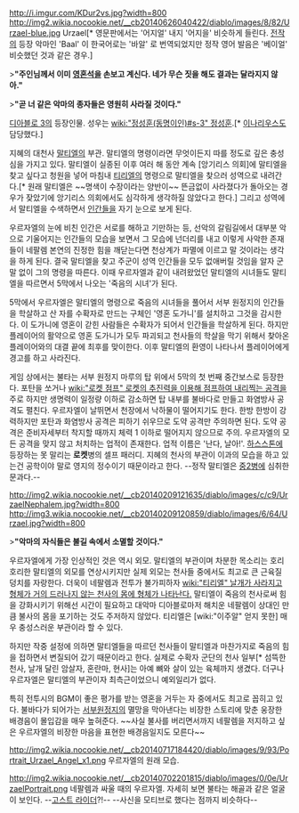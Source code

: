 http://i.imgur.com/KDur2vs.jpg?width=800
http://img2.wikia.nocookie.net/__cb20140626040422/diablo/images/8/82/Urzael-blue.jpg
Urzael[* 영문판에서는 '어지얼' 내지 '어지을' 비슷하게 들린다. [[디아블로 2|전작]]의 등장 악마인 'Baal' 이 한국어로는 '바알' 로 번역되었지만 정작 영어 발음은 '베이얼' 비슷했던 것과 같은 경우.] 

>'''"주인님께서 이미 [[영혼석]]을 손보고 계신다. 네가 무슨 짓을 해도 결과는 달라지지 않아."'''

>'''"곧 너 같은 악마의 종자들은 영원히 사라질 것이다."'''

[[디아블로 3]]의 등장인물. 성우는 [[wiki:"정성훈(동명이인)#s-3" 정성훈]].[* [[이나리우스]]도 담당했다.]

지혜의 대천사 [[말티엘]]의 부관. 말티엘의 명령이라면 무엇이든지 따를 정도로 깊은 충성심을 가지고 있다. 말티엘이 실종된 이후 여러 해 동안 계속 [앙기리스 의회]에 말티엘을 찾고 싶다고 청원을 넣어 마침내 [[티리엘]]의 명령으로 말티엘을 찾으러 성역으로 내려간다.[* 원래 말티엘은 ~~명색이 수장이라는 양반이~~ 뜬금없이 사라졌다가 돌아오는 경우가 잦았기에 앙기리스 의회에서도 심각하게 생각하질 않았다고 한다.] 그리고 성역에서 말티엘을 수색하면서 [[인간]]들을 자기 눈으로 보게 된다.

우르자엘의 눈에 비친 인간은 서로를 해하고 기만하는 등, 선악의 갈림길에서 대부분 악으로 기울어지는 인간들의 모습을 보면서 그 모습에 넌더리를 내고 이렇게 사악한 존재들이 네팔렘 본연의 진정한 힘을 깨닫는다면 천상계가 파멸에 이르고 말 것이라는 생각을 하게 된다. 결국 말티엘을 찾고 주군이 성역 인간들을 모두 없애버릴 것임을 알자 군말 없이 그의 명령을 따른다. 이때 우르자엘과 같이 내려왔었던 말티엘의 시녀들도 말티엘을 따르면서 5막에서 나오는 '죽음의 시녀'가 된다.

5막에서 우르자엘은 말티엘의 명령으로 죽음의 시녀들을 풀어서 서부 원정지의 인간들을 학살하고 산 자를 수확자로 만드는 구체인 '영혼 도가니'를 설치하고 그것을 감시한다. 이 도가니에 영혼이 갇힌 사람들은 수확자가 되어서 인간들을 학살하게 된다. 하지만 플레이어의 활약으로 영혼 도가니가 모두 파괴되고 천사들의 학살을 막기 위해서 찾아온 플레이어와의 대결 끝에 최후를 맞이한다. 이후 말티엘의 환영이 나타나서 플레이어에게 경고를 하고 사라진다.

게임 상에서는 불타는 서부 원정지 마루의 탑 위에서 5막의 첫 번째 중간보스로 등장한다. 포탄을 쏘거나 [[wiki:"로켓 점프" 로켓의 추진력을 이용해 점프하여 내리찍는 공격]]을 주로 하지만 생명력이 일정량 이하로 감소하면 탑 내부를 불바다로 만들고 화염방사 공격도 펼친다. 우르자엘이 날뛰면서 천장에서 낙하물이 떨어지기도 한다. 한방 한방이 강력하지만 포탄과 화염방사 공격은 피하기 쉬우므로 도약 공격만 주의하면 된다. 도약 공격은 준비자세부터 착지할 때까지 체력 1 이하로 떨어지지 않으므로 주의. 우르자엘의 모든 공격을 맞지 않고 처치하는 업적이 존재한다. 업적 이름은 '난다, 날아!'. [[하스스톤]]에 등장하는 못 말리는 '''로켓'''병의 셀프 패러디. 지혜의 천사의 부관이 이과의 모습을 하고 있는건 공학이야 말로 영지의 정수이기 때문이라고 한다. --정작 말티엘은 [[중2병]]에 심취한 문과다.--

http://img2.wikia.nocookie.net/__cb20140209121635/diablo/images/c/c9/UrzaelNephalem.jpg?width=800
http://img3.wikia.nocookie.net/__cb20140209120859/diablo/images/6/64/Urzael.jpg?width=800

>'''"악마의 자식들은 불길 속에서 소멸할 것이다."'''

우르자엘에게 가장 인상적인 것은 역시 외모. 말티엘의 부관이며 차분한 목소리는 호리호리한 말티엘의 외모를 연상시키지만 실제 외모는 천사들 중에서도 최고로 큰 근육질 덩치를 자랑한다. 더욱이 네팔렘과 전투가 불가피하자 [[wiki:"티리엘" 날개가 사라지고 형체가 거의 드러나지 않는 천사의 몸에 형체가 나타난다.]] 말티엘이 죽음의 천사로써 힘을 강화시키기 위해선 시간이 필요하고 대악마 디아블로마저 해치운 네팔렘이 상대인 만큼 불사의 몸을 포기하는 것도 주저하지 않았다. 티리엘은 [wiki:"이주알" 얻지 못한] 매우 충성스러운 부관이라 할 수 있다.
 
하지만 작중 설정에 의하면 말티엘들을 따르던 천사들이 말티엘과 마찬가지로 죽음의 힘을 접하면서 변질되어 갔기 때문이라고 한다. 실제로 수확자 군단의 천사 일부[* 섬뜩한 천사, 날개 달린 암살자, 혼란마, 현사]는 아예 뼈와 살이 있는 육체까지 생겼다. 더구나 우르자엘은 말티엘의 부관이자 최측근이었으니 예외일리가 없다.

{{{#!html
<iframe width="560" height="315" src="//www.youtube.com/embed/NLwRxHV50Dg?rel=0" frameborder="0" allowfullscreen></iframe>}}}

특히 전투시의 BGM이 좋은 평가를 받는 영혼을 거두는 자 중에서도 최고로 꼽히고 있다. 불바다가 되어가는 [[서부원정지]]의 멸망을 막아낸다는 비장한 스토리에 맞춘 웅장한 배경음이 몰입감을 매우 높혀준다. ~~사실 불사를 버리면서까지 네팔렘을 저지하고 싶은 우르자엘의 비장한 마음을 표현한 배경음일지도 모른다~~

http://img2.wikia.nocookie.net/__cb20140717184420/diablo/images/9/93/Portrait_Urzael_Angel_x1.png
우르자엘의 원래 모습.

http://img2.wikia.nocookie.net/__cb20140702201815/diablo/images/0/0e/UrzaelPortrait.png
네팔렘과 싸울 때의 우르자엘. 자세히 보면 불타는 해골과 같은 얼굴이 보인다. --[[고스트 라이더]]?!-- --사신을 모티브로 했다는 점까지 비슷하다--
